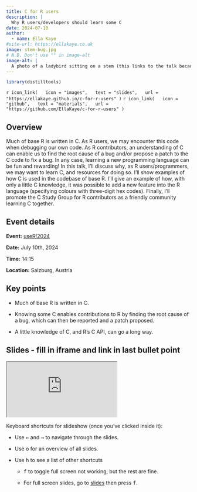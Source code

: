 ```yaml
---
title: C for R users
description: |
  Why R users/developers should learn some C
date: 2024-07-10
author: 
  - name: Ella Kaye
#site-url: https://ellakaye.co.uk
image: stem-bug.jpg
# N.B. Don't use "" in image-alt
image-alt: |
  A photo of a ladybird sitting on a stem (this links to the talk because of a 'bug' in the stem function).
---
```


```r
library(distilltools)
```


`r icon_link(
  icon = "images",
  text = "slides",
  url = "https://ellakaye.github.io/c-for-r-users"
)`
`r icon_link(
  icon = "github",
  text = "materials",
  url = "https://github.com/EllaKaye/c-for-r-users"
)`


## Overview 

Much of base R is written in C.  As R users, we may encounter this code when debugging our own code. As R contributors, an understanding of C can enable us to find the root cause of a bug and/or propose a patch to the C code to fix a bug. In any case, learning a new programming language can be fun and rewarding! In this talk, I'll discuss why, as R users/programmers, we may want to learn C, and resources for doing so. I'll show examples of how C is used in the codebase of base R. I'll give an example of how, with only a little C knowledge, it was possible to add a new feature into the R language (specifying colours with three-digit hex codes). Finally, I'll promote the C Study Group for R contributors as a friendly community learning C together.

## Event details

**Event:** [useR!2024](https://events.linuxfoundation.org/user/)

**Date:** July 10th, 2024

**Time:** 14:15

**Location:** Salzburg, Austria

## Key points

- Much of base R is written in C. 

- Knowing some C enables contributions to R by finding the root cause of a bug, which can then be reported and a patch proposed.

- A little knowledge of C, and R's C API, can go a long way.


## Slides - fill in iframe and link in last bullet point

<iframe class="slide-deck ar4x3" src="https://ellakaye.github.io/c-for-r-users/" title="C for R users slide deck">
</iframe>

Keyboard shortcuts for slideshow (once you've clicked inside it):

- Use <kbd>←</kbd> and <kbd>→</kbd> to navigate through the slides.

- Use <kbd>o</kbd> for an overview of all slides.

- Use <kbd>h</kbd> to see a list of other shortcuts 
  
  - <kbd>f</kbd> to toggle full screen not working, but the rest are fine.
  
  - For full screen slides, go to [slides]("") then press <kbd>f</kbd>.
